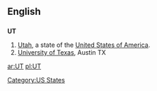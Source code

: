 {{see|ut}}
==English==

==={{abbreviation}}===
'''UT'''

# [[Utah]], a state of the [[United States of America]].
# [[University of Texas]], Austin TX

[[Category:US States]]

[[ar:UT]]
[[pl:UT]]